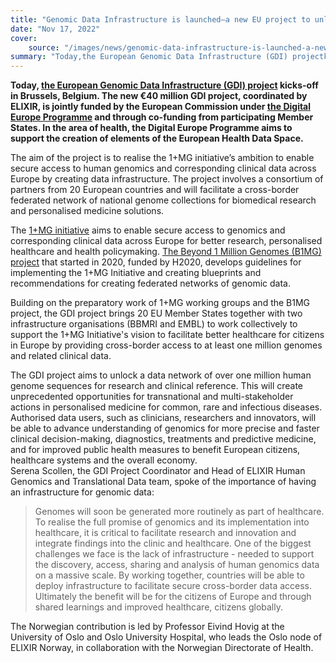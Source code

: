 ```yaml
---
title: "Genomic Data Infrastructure is launched—a new EU project to unlock the potential of human genomics for healthcare, research and innovation"
date: "Nov 17, 2022"
cover:
    source: "/images/news/genomic-data-infrastructure-is-launched-a-new-eu-project-to-unlock-the-potential-of-human-genomics-for-healthcare-research-and-innovation/gdi-logo.svg"
summary: "Today,the European Genomic Data Infrastructure (GDI) projectkicks-off in Brussels, Belgium. The new €40 million GDI project, coordinated by ELIXIR, is jointly funded by the European Commission underthe Digital Europe Programmeand through co-funding from participating Member States. In the area of health, the Digital Europe Programme aims to support the creation of elements of the European Health Data Space."
---
```


**Today, [the European Genomic Data Infrastructure (GDI) project](https://gdi.onemilliongenomes.eu/) kicks-off in Brussels, Belgium. The new €40 million GDI project, coordinated by ELIXIR, is jointly funded by the European Commission under [the Digital Europe Programme](https://digital-strategy.ec.europa.eu/en/activities/work-programmes-digital) and through co-funding from participating Member States. In the area of health, the Digital Europe Programme aims to support the creation of elements of the European Health Data Space.**

The aim of the project is to realise the 1+MG initiative’s ambition to enable secure access to human genomics and corresponding clinical data across Europe by creating data infrastructure. The project involves a consortium of partners from 20 European countries and will facilitate a cross-border federated network of national genome collections for biomedical research and personalised medicine solutions.

The [1+MG initiative](https://digital-strategy.ec.europa.eu/en/policies/1-million-genomes) aims to enable secure access to genomics and corresponding clinical data across Europe for better research, personalised healthcare and health policymaking. [The Beyond 1 Million Genomes (B1MG) project](https://b1mg-project.eu/) that started in 2020, funded by H2020, develops guidelines for implementing the 1+MG Initiative and creating blueprints and recommendations for creating federated networks of genomic data.
  
Building on the preparatory work of 1+MG working groups and the B1MG project, the GDI project brings 20 EU Member States together with two infrastructure organisations (BBMRI and EMBL) to work collectively to support the 1+MG Initiative's vision to facilitate better healthcare for citizens in Europe by providing cross-border access to at least one million genomes and related clinical data.
  
The GDI project aims to unlock a data network of over one million human genome sequences for research and clinical reference. This will create unprecedented opportunities for transnational and multi-stakeholder actions in personalised medicine for common, rare and infectious diseases. Authorised data users, such as clinicians, researchers and innovators, will be able to advance understanding of genomics for more precise and faster clinical decision-making, diagnostics, treatments and predictive medicine, and for improved public health measures to benefit European citizens, healthcare systems and the overall economy.   
Serena Scollen, the GDI Project Coordinator and Head of ELIXIR Human Genomics and Translational Data team, spoke of the importance of having an infrastructure for genomic data:  

> Genomes will soon be generated more routinely as part of healthcare. To realise the full promise of genomics and its implementation into healthcare, it is critical to facilitate research and innovation and integrate findings into the clinic and healthcare. One of the biggest challenges we face is the lack of infrastructure - needed to support the discovery, access, sharing and analysis of human genomics data on a massive scale. By working together, countries will be able to deploy infrastructure to facilitate secure cross-border data access. Ultimately the benefit will be for the citizens of Europe and through shared learnings and improved healthcare, citizens globally.

The Norwegian contribution is led by Professor Eivind Hovig at the University of Oslo and Oslo University Hospital, who leads the Oslo node of ELIXIR Norway, in collaboration with the Norwegian Directorate of Health.
